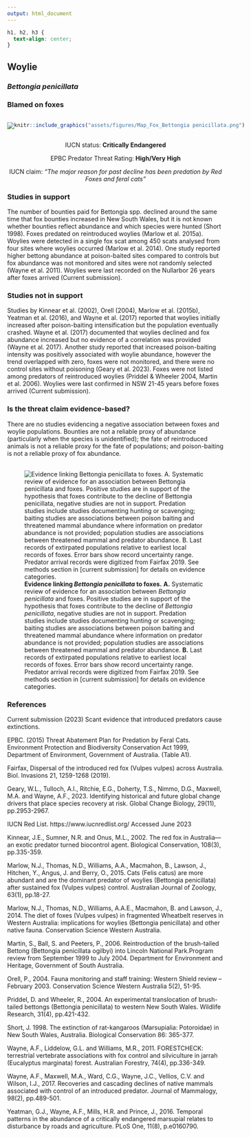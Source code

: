 ```yaml
---
output: html_document
---
```

```css
h1, h2, h3 {
  text-align: center;
}
```

## **Woylie**
### *Bettongia penicillata*
### Blamed on foxes

:::: {style="display: flex;"}

[![](assets/photos/Bettongia penicillata.png)](https://www.inaturalist.org/photos/30651085?size=original)

::: {}

:::

::: {}
  ```r
  knitr::include_graphics("assets/figures/Map_Fox_Bettongia penicillata.png")
  ```
:::

::::
<center>
IUCN status: **Critically Endangered**

EPBC Predator Threat Rating: **High/Very High**

IUCN claim: *"The major reason for past decline has been predation by Red Foxes and feral cats"*

</center>

### Studies in support

The number of bounties paid for Bettongia spp. declined around the same time that fox bounties increased in New South Wales, but it is not known whether bounties reflect abundance and which species were hunted (Short 1998). Foxes predated on reintroduced woylies (Marlow et al. 2015a). Woylies were detected in a single fox scat among 450 scats analysed from four sites where woylies occurred (Marlow et al. 2014). One study reported higher bettong abundance at poison-baited sites compared to controls but fox abundance was not monitored and sites were not randomly selected (Wayne et al. 2011). Woylies were last recorded on the Nullarbor 26 years after foxes arrived (Current submission).

### Studies not in support

Studies by Kinnear et al. (2002), Orell (2004), Marlow et al. (2015b), Yeatman et al. (2016), and Wayne et al. (2017) reported that woylies initially increased after poison-baiting intensification but the population eventually crashed. Wayne et al. (2017) documented that woylies declined and fox abundance increased but no evidence of a correlation was provided (Wayne et al. 2017). Another study reported that increased poison-baiting intensity was positively associated with woylie abundance, however the trend overlapped with zero, foxes were not monitored, and there were no control sites without poisoning (Geary et al. 2023). Foxes were not listed among predators of reintroduced woylies (Priddel & Wheeler 2004, Martin et al. 2006). Woylies were last confirmed in NSW 21-45 years before foxes arrived (Current submission).

### Is the threat claim evidence-based?

There are no studies evidencing a negative association between foxes and woylie populations. Bounties are not a reliable proxy of abundance (particularly when the species is unidentified); the fate of reintroduced animals is not a reliable proxy for the fate of populations; and poison-baiting is not a reliable proxy of fox abundance.
<br>
<br>

![**Evidence linking *Bettongia penicillata* to foxes.** **A.** Systematic review of evidence for an association between *Bettongia penicillata* and foxes. Positive studies are in support of the hypothesis that foxes contribute to the decline of *Bettongia penicillata*, negative studies are not in support. Predation studies include studies documenting hunting or scavenging; baiting studies are associations between poison baiting and threatened mammal abundance where information on predator abundance is not provided; population studies are associations between threatened mammal and predator abundance. **B.** Last records of extirpated populations relative to earliest local records of foxes. Error bars show record uncertainty range. Predator arrival records were digitized from Fairfax 2019. See methods section in [current submission] for details on evidence categories.](assets/figures/Main_Evidence_Fox_Bettongia penicillata.png)

### References

Current submission (2023) Scant evidence that introduced predators cause extinctions.

EPBC. (2015) Threat Abatement Plan for Predation by Feral Cats. Environment Protection and Biodiversity Conservation Act 1999, Department of Environment, Government of Australia. (Table A1).

Fairfax, Dispersal of the introduced red fox (Vulpes vulpes) across Australia. Biol. Invasions 21, 1259-1268 (2019).

Geary, W.L., Tulloch, A.I., Ritchie, E.G., Doherty, T.S., Nimmo, D.G., Maxwell, M.A. and Wayne, A.F., 2023. Identifying historical and future global change drivers that place species recovery at risk. Global Change Biology, 29(11), pp.2953-2967.

IUCN Red List. https://www.iucnredlist.org/ Accessed June 2023

Kinnear, J.E., Sumner, N.R. and Onus, M.L., 2002. The red fox in Australia—an exotic predator turned biocontrol agent. Biological Conservation, 108(3), pp.335-359.

Marlow, N.J., Thomas, N.D., Williams, A.A., Macmahon, B., Lawson, J., Hitchen, Y., Angus, J. and Berry, O., 2015. Cats (Felis catus) are more abundant and are the dominant predator of woylies (Bettongia penicillata) after sustained fox (Vulpes vulpes) control. Australian Journal of Zoology, 63(1), pp.18-27.

Marlow, N.J., Thomas, N.D., Williams, A.A.E., Macmahon, B. and Lawson, J., 2014. The diet of foxes (Vulpes vulpes) in fragmented Wheatbelt reserves in Western Australia: implications for woylies (Bettongia penicillata) and other native fauna. Conservation Science Western Australia.

Martin, S., Ball, S. and Peeters, P., 2006. Reintroduction of the brush-tailed Bettong (Bettongia penicillata ogilbyi) into Lincoln National Park.Program review from September 1999 to July 2004. Department for Environment and Heritage, Government of South Australia.

Orell, P., 2004. Fauna monitoring and staff training: Western Shield review – February 2003. Conservation Science Western Australia 5(2), 51-95.

Priddel, D. and Wheeler, R., 2004. An experimental translocation of brush-tailed bettongs (Bettongia penicillata) to western New South Wales. Wildlife Research, 31(4), pp.421-432.

Short, J. 1998. The extinction of rat-kangaroos (Marsupialia: Potoroidae) in New South Wales, Australia. Biological Conservation 86: 365-377.

Wayne, A.F., Liddelow, G.L. and Williams, M.R., 2011. FORESTCHECK: terrestrial vertebrate associations with fox control and silviculture in jarrah (Eucalyptus marginata) forest. Australian Forestry, 74(4), pp.336-349.

Wayne, A.F., Maxwell, M.A., Ward, C.G., Wayne, J.C., Vellios, C.V. and Wilson, I.J., 2017. Recoveries and cascading declines of native mammals associated with control of an introduced predator. Journal of Mammalogy, 98(2), pp.489-501.

Yeatman, G.J., Wayne, A.F., Mills, H.R. and Prince, J., 2016. Temporal patterns in the abundance of a critically endangered marsupial relates to disturbance by roads and agriculture. PLoS One, 11(8), p.e0160790.

